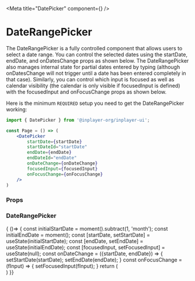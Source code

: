 
<Meta title="DatePicker" component={<DatePicker/>} />

# DateRangePicker

The DateRangePicker is a fully controlled component that allows users to select a date range. 
You can control the selected dates using the startDate, endDate, and onDatesChange props as shown below. 
The DateRangePicker also manages internal state for partial dates entered by typing (although onDatesChange 
will not trigger until a date has been entered completely in that case). 
Similarly, you can control which input is focused as well as calendar visibility (the calendar is only visible if focusedInput is defined) 
with the focusedInput and onFocusChange props as shown below.

Here is the minimum `REQUIRED` setup you need to get the DateRangePicker working:

```jsx
import { DatePicker } from '@inplayer-org/inplayer-ui';

const Page = () => (
    <DatePicker
        startDate={startDate}
        startDateId="startDate"
        endDate={endDate}
        endDateId="endDate"
        onDateChange={onDateChange}
        focusedInput={focusedInput}
        onFocusChange={onFocusChange}
    />
)
```

### Props
<Props of={DatePicker}/>

### DateRangePicker
<Preview withSource="open">
  <Story name="default">
    { ()=> {
    const initialStartDate = moment().subtract(1, 'month');
    const initialEndDate = moment();
    const [startDate, setStartDate] = useState(initialStartDate);
    const [endDate, setEndDate] = useState(initialEndDate);
    const [focusedInput, setFocusedInput] = useState(null);
    const onDateChange = ({startDate, endDate}) => {
        setStartDate(startDate);
        setEndDate(endDate);
    }
    const onFocusChange = (fInput) => {
        setFocusedInput(fInput);
    }
        return (
            <div style={{ height: '330px'}}>
                <DatePicker
                    startDate={startDate}
                    startDateId="startDate"
                    endDate={endDate}
                    endDateId="endDate"
                    onDateChange={onDateChange}
                    focusedInput={focusedInput}
                    onFocusChange={onFocusChange}
                />
            </div>
        )
  }}
  </Story>
</Preview>

